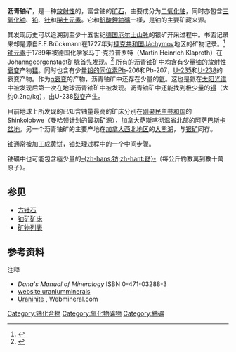 {{Infobox mineral
| name = 沥青铀矿
| category = [[氧化物|氧化物]]
| boxwidth = 
| boxbgcolor = 
| image = Pitchblende_schlema-alberoda.JPG
| imagesize = 
| caption = 从[[德国|德国]]Niederschlema-Alberoda矿床出产的[[沥青铀矿|沥青铀矿]]
| formula = [[二氧化铀|二氧化铀]]（UO<sub>2</sub>）
| molweight = 
| strunz = 04.DL.05
| color = 黑色、棕色
| habit = 大规模、葡萄状、粒状、少晶体
| system = [[立方晶系|立方晶系]]
| twinning = 
| cleavage = 不清晰
| fracture = 贝壳状，参差状
| mohs = 5 - 6
| luster = 类金属，光滑
| refractive = 不透明
| opticalprop =
| birefringence =
| pleochroism = 无
| streak = 同颜色
| gravity = 7.8 - 10
| density = 
| melt = 
| fusibility = 
| diagnostic = 
| solubility = 溶于[[硫酸|硫酸]]、[[硝酸|硝酸]]、[[氢氟酸|氢氟酸]]
| diaphaneity =
| other = 
}}

'''沥青铀矿'''，是一种[[放射性|放射性]]的，富含铀的[[矿石|矿石]]，主要成分为[[二氧化铀|二氧化铀]]，同时亦包含[[三氧化铀|三氧化铀]]、[[铅|铅]]、[[钍|钍]]和[[稀土元素|稀土元素]]。它和[[釩酸鉀鈾礦|釩酸鉀鈾礦]]一樣，是铀的主要矿藏来源。

其发现历史可以追溯到至少十五世纪[[德国|德国]][[厄尔士山脉|厄尔士山脉]]的银矿开采过程中。书面记录来却是源自F.E.Brückmann在1727年对[[捷克共和国|捷克共和国]]Jáchymov地区的矿物记录。<ref name="2003Veselovsky">
{{Cite journal
| author = Veselovsky, F., Ondrus, P., Gabsová, A., Hlousek, J., Vlasimsky, P., Chernyshew, I.V.
| title = Who was who in Jáchymov mineralogy II
| journal = Journal of the Czech Geological Society
| year = 2003
| volume = 48
| edition = 3-4
| pages = 93–205
}}</ref>[[铀元素|铀元素]]于1789年被德国化学家马丁·克拉普罗特（Martin Heinrich Klaproth）在Johanngeorgenstadt矿脉首先发现。<ref name="radiz">{{Cite journal
| author = Schüttmann, W.
| title = Das Erzgebirge und sein Uran
| journal = RADIZ-Information
| year = 1998
| volume = 16
| pages = 13–34
}}</ref>
所有的沥青铀矿中均含有少量铀的放射性[[放射性衰變|衰变]]产物[[镭|镭]]。同时也含有少量[[铅的同位素|铅的同位素]]Pb-206和Pb-207，[[鈾235|U-235]]和[[鈾238|U-238]]的衰变产物。作为[[α衰变|α衰变]]的产物，沥青铀矿中还存在少量的[[氦|氦]]。这也是氦在[[太阳光谱|太阳光谱]]中被发现后第一次在地球沥青铀矿中被发现。沥青铀矿中还能找到极少量的[[锝|锝]]（大约0.2ng/kg），由U-238[[裂变|裂变]]产生。

目前地球上所发现的已知含铀量最高的矿床分别在[[刚果民主共和国|刚果民主共和国]]的Shinkolobwe（[[曼哈顿计划|曼哈顿计划]]的最初矿源），[[加拿大|加拿大]][[萨斯喀彻温省|萨斯喀彻温省]]北部的[[阿萨巴斯卡盆地|阿萨巴斯卡盆地]]。另一个沥青铀矿的主要产地在[[加拿大|加拿大]][[西北地区|西北地区]]的[[大熊湖|大熊湖]]，与[[银矿|银矿]]同存。

铀通常被加工成[[黄饼|黄饼]]，铀处理过程中的一个中间步骤。

铀礦中也可能包含極少量的[[钫|-{zh-hans:钫;zh-hant:鍅}-]]（每公斤約數萬到數十萬原子）。

==参见==
*[[方钍石|方钍石]]
*[[铀矿矿床|铀矿矿床]]
*[[矿物列表|矿物列表]]

==参考资料==
{{Reflist}}
;注释
{{refbegin}}
*''Dana's Manual of Mineralogy'' ISBN 0-471-03288-3
* [http://www.uraniumminerals.com/UTh/Uraninite.htm website uraniumminerals] {{Wayback|url=http://www.uraniumminerals.com/UTh/Uraninite.htm |date=20090504020836 }}
* [http://webmineral.com/data/Uraninite.shtml Uraninite] {{Wayback|url=http://webmineral.com/data/Uraninite.shtml |date=20111021115239 }}, Webmineral.com
{{refend}}

{{Commonscat|Uraninite}}

{{铀化合物}}

[[Category:铀化合物|Category:铀化合物]]
[[Category:氧化物礦物|Category:氧化物礦物]]
[[Category:鈾礦|Category:鈾礦]]